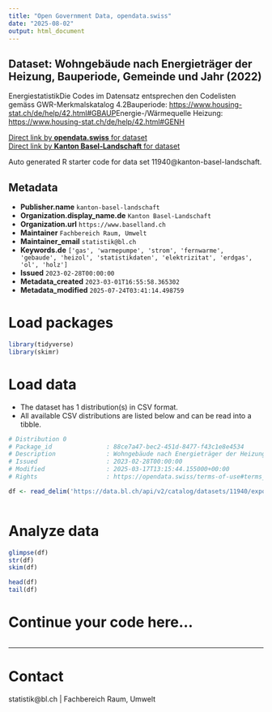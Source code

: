 ```yaml
---
title: "Open Government Data, opendata.swiss"
date: "2025-08-02"
output: html_document
---
```


## Dataset: Wohngebäude nach Energieträger der Heizung, Bauperiode, Gemeinde und Jahr (2022)

EnergiestatistikDie Codes im Datensatz entsprechen den Codelisten gemäss GWR-Merkmalskatalog 4.2Bauperiode: [https://www.housing-stat.ch/de/help/42.html#GBAUP](https://www.housing-stat.ch/de/help/42.html#GBAUP)Energie-/Wärmequelle Heizung: [https://www.housing-stat.ch/de/help/42.html#GENH](https://www.housing-stat.ch/de/help/42.html#GENH)

[Direct link by **opendata.swiss** for dataset](https://opendata.swiss/de/dataset/wohngebaude-nach-energietrager-der-heizung-bauperiode-gemeinde-und-jahr-2020)<br>
[Direct link by **Kanton Basel-Landschaft** for dataset](https://data.bl.ch/explore/dataset/11940/)

Auto generated R starter code for data set 11940@kanton-basel-landschaft.

## Metadata

- **Publisher.name** `kanton-basel-landschaft`
- **Organization.display_name.de** `Kanton Basel-Landschaft`
- **Organization.url** `https://www.baselland.ch`
- **Maintainer** `Fachbereich Raum, Umwelt`
- **Maintainer_email** `statistik@bl.ch`
- **Keywords.de** `['gas', 'warmepumpe', 'strom', 'fernwarme', 'gebaude', 'heizol', 'statistikdaten', 'elektrizitat', 'erdgas', 'ol', 'holz']`
- **Issued** `2023-02-28T00:00:00`
- **Metadata_created** `2023-03-01T16:55:58.365302`
- **Metadata_modified** `2025-07-24T03:41:14.498759`


# Load packages

```r

library(tidyverse)
library(skimr)

```

# Load data

-   The dataset has 1 distribution(s) in CSV format.
-   All available CSV distributions are listed below and can be read into a tibble.

```r

# Distribution 0
# Package_id               : 88ce7a47-bec2-451d-8477-f43c1e8e4534
# Description              : Wohngebäude nach Energieträger der Heizung, Bauperiode, Gemeinde und Jahr (2022) (csv)
# Issued                   : 2023-02-28T00:00:00
# Modified                 : 2025-03-17T13:15:44.155000+00:00
# Rights                   : https://opendata.swiss/terms-of-use#terms_by

df <- read_delim('https://data.bl.ch/api/v2/catalog/datasets/11940/exports/csv?use_labels=true')



```

# Analyze data

```r

glimpse(df)
str(df)
skim(df)

head(df)
tail(df)

```

# Continue your code here...

```r

```

------------------------------------------------------------------------

# Contact

statistik@bl.ch | Fachbereich Raum, Umwelt
